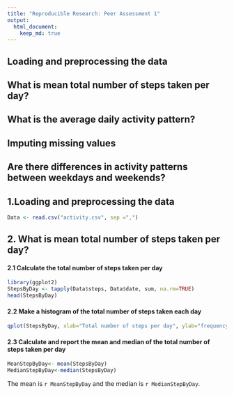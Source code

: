 ```yaml
---
title: "Reproducible Research: Peer Assessment 1"
output: 
  html_document:
    keep_md: true
---
```



## Loading and preprocessing the data



## What is mean total number of steps taken per day?



## What is the average daily activity pattern?



## Imputing missing values



## Are there differences in activity patterns between weekdays and weekends?
## 1.Loading and preprocessing the data

```r
Data <- read.csv("activity.csv", sep =",")
```

## 2. What is mean total number of steps taken per day?

#### 2.1 Calculate the total number of steps taken per day
```r
library(ggplot2)
StepsByDay <- tapply(Data$steps, Data$date, sum, na.rm=TRUE)
head(StepsByDay)
```
#### 2.2 Make a histogram of the total number of steps taken each day
```r
qplot(StepsByDay, xlab="Total number of steps per day", ylab="frequency (binwidth=500)", binwidth=500)
```
#### 2.3 Calculate and report the mean and median of the total number of steps taken per day
``` r
MeanStepByDay<- mean(StepsByDay)
MedianStepByDay<-median(StepsByDay)
```
The mean is `r MeanStepByDay` and the median is `r MedianStepByDay`.
